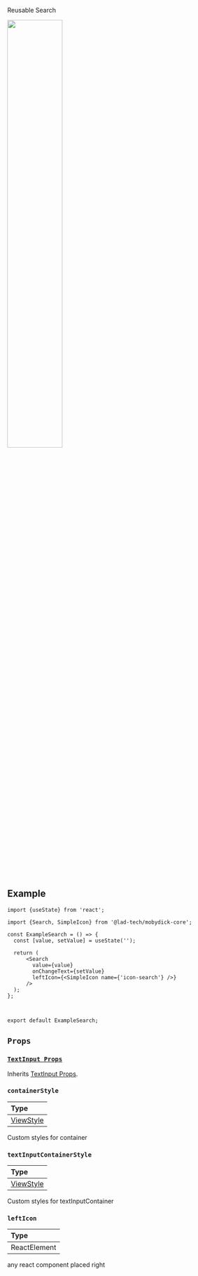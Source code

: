 Reusable Search





<img src={InputField} width="50%"/>

## Example

```tsx
import {useState} from 'react';

import {Search, SimpleIcon} from '@lad-tech/mobydick-core';

const ExampleSearch = () => {
  const [value, setValue] = useState('');

  return (
      <Search
        value={value}
        onChangeText={setValue}
        leftIcon={<SimpleIcon name={'icon-search'} />}
      />
  );
};



export default ExampleSearch;

```


## `Props`

### [`TextInput Props`](https://reactnative.dev/docs/textinput#props)

Inherits [TextInput Props](https://reactnative.dev/docs/textinput#props).

### `containerStyle`

| Type                                                             |
|:-----------------------------------------------------------------|
| [ViewStyle](https://reactnative.dev/docs/view-style-props#props) |

Custom styles for container

### `textInputContainerStyle`

| Type                                                             |
|:-----------------------------------------------------------------|
| [ViewStyle](https://reactnative.dev/docs/view-style-props#props) |

Custom styles for textInputContainer

### `leftIcon`

| Type         |
|:-------------|
| ReactElement |

any react component placed right
